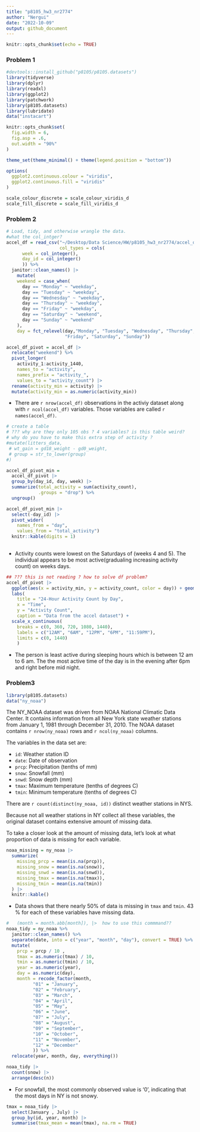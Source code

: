 ```yaml
---
title: "p8105_hw3_nr2774"
author: "Nergui"
date: "2022-10-09"
output: github_document
---
```


```r
knitr::opts_chunk$set(echo = TRUE)
```


### Problem 1


```r
#devtools::install_github("p8105/p8105.datasets")
library(tidyverse)
library(dplyr)
library(readxl)
library(ggplot2)
library(patchwork)
library(p8105.datasets)
library(lubridate)
data("instacart")

knitr::opts_chunk$set(
  fig.width = 6,
  fig.asp = .6,
  out.width = "90%"
)

theme_set(theme_minimal() + theme(legend.position = "bottom"))

options(
  ggplot2.continuous.colour = "viridis",
  ggplot2.continuous.fill = "viridis"
)

scale_colour_discrete = scale_colour_viridis_d
scale_fill_discrete = scale_fill_viridis_d

```

### Problem 2 

```r
# Load, tidy, and otherwise wrangle the data.
#what the col_intger? 
accel_df = read_csv("~/Desktop/Data Science/HW/p8105_hw3_nr2774/accel_data.csv",
                    col_types = cols(
      week = col_integer(),
      day_id = col_integer()
      )) %>%
  janitor::clean_names() |> 
    mutate(
    weekend = case_when(
      day == "Monday" ~ "weekday",
      day == "Tuesday" ~ "weekday",
      day == "Wednesday" ~ "weekday",
      day == "Thursday" ~ "weekday",
      day == "Friday" ~ "weekday",
      day == "Saturday" ~ "weekend",
      day == "Sunday" ~ "weekend"
    ),
    day = fct_relevel(day,"Monday", "Tuesday", "Wednesday", "Thursday",
                      "Friday", "Saturday", "Sunday"))

accel_df_pivot = accel_df |> 
  relocate("weekend") %>%
  pivot_longer(
    activity_1:activity_1440, 
    names_to = "activity",
    names_prefix = "activity_",
    values_to = "activity_count") |> 
  rename(activity_min = activity) |> 
  mutate(activity_min = as.numeric(activity_min))


```

* There are `r nrow(accel_df)` observations in the activiy dataset along with  `r ncol(accel_df)` variables. Those variables are called  `r names(accel_df)`.

```r
# create a table
# ??? why are they only 105 obs ? 4 variables? is this table weird? 
# why do you have to make this extra step of activity ? 
#mutate(litters_data,
 # wt_gain = gd18_weight - gd0_weight,
 # group = str_to_lower(group)
#)

accel_df_pivot_min = 
  accel_df_pivot |> 
  group_by(day_id, day, week) |> 
  summarize(total_activity = sum(activity_count), 
            .groups = "drop") %>%
  ungroup()  

accel_df_pivot_min |> 
  select(-day_id) |>
  pivot_wider(
    names_from = "day",
    values_from = "total_activity")
  knitr::kable(digits = 1) 
    
```


* Activity counts were lowest on the Saturdays of (weeks 4 and 5). The individual appears to be most active(gradualing increasing activity count) on weeks days. 

```r
## ??? this is not reading ? how to solve df problem? 
accel_df_pivot |> 
  ggplot(aes(x = activity_min, y = activity_count, color = day)) + geom_point() + 
  labs(
    title = "24-Hour Activity Count by Day",
    x = "Time",
    y = "Activity Count",
    caption = "Data from the accel dataset") + 
  scale_x_continuous(
    breaks = c(0, 360, 720, 1080, 1440), 
    labels = c("12AM", "6AM", "12PM", "6PM", "11:59PM"),
    limits = c(0, 1440)
    )
```

* The person is least active during sleeping hours which is between 12 am to 6 am. The the most active time of the day is in the evening after 6pm and right before mid night. 

### Problem3

```r

library(p8105.datasets)
data("ny_noaa")

```

The NY_NOAA dataset was driven from NOAA National Climatic Data Center. It contains information from all New York state weather stations from January 1, 1981 through December 31, 2010.
The NOAA dataset contains `r nrow(ny_noaa)` rows and `r ncol(ny_noaa)` columns.

The variables in the data set are:

* `id`: Weather station ID
* `date`: Date of observation
* `prcp`: Precipitation (tenths of mm)
* `snow`: Snowfall (mm)
* `snwd`: Snow depth (mm)
* `tmax`: Maximum temperature (tenths of degrees C)
* `tmin`: Minimum temperature (tenths of degrees C)

There are `r count(distinct(ny_noaa, id))` distinct weather stations in NYS.

Because not all weather stations in NY collect all these variables, the original dataset contains extensive amount of missing data.

To take a closer look at the amount of missing data, let's look at what proportion of data is missing for each variable.

```r
noaa_missing = ny_noaa |> 
  summarize(
    missing_prcp = mean(is.na(prcp)),
    missing_snow = mean(is.na(snow)),
    missing_snwd = mean(is.na(snwd)),
    missing_tmax = mean(is.na(tmax)),
    missing_tmin = mean(is.na(tmin))
  ) |> 
  knitr::kable()
```

* Data shows that there nearly 50% of data is missing in `tmax` and `tmin`. 43 % for each of these variables have missing data. 

```r
#   (month = month.abb[month]), |>  how to use this commmand?? 
noaa_tidy = ny_noaa %>% 
  janitor::clean_names() %>% 
  separate(date, into = c("year", "month", "day"), convert = TRUE) %>%
  mutate(
    prcp = prcp / 10 ,
    tmax = as.numeric(tmax) / 10,
    tmin = as.numeric(tmin) / 10,
    year = as.numeric(year),
    day = as.numeric(day), 
    month = recode_factor(month,
          "01" = "January",
          "02" = "February",
          "03" = "March",
          "04" = "April",
          "05" = "May",
          "06" = "June",
          "07" = "July",
          "08" = "August",
          "09" = "September",
          "10" = "October",
          "11" = "November",
          "12" = "December"
          )) %>% 
  relocate(year, month, day, everything())
```

```r
noaa_tidy |>  
  count(snow) |> 
  arrange(desc(n))
```

* For snowfall, the most commonly observed value is '0', indicating that the most days in NY is not snowy. 

```r
tmax = noaa_tidy |>
  select(January , July) |> 
  group_by(id, year, month) |> 
  summarise(tmax_mean = mean(tmax), na.rm = TRUE)
```

